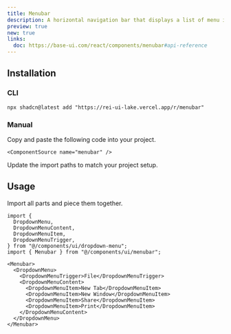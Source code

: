 ```yaml
---
title: Menubar
description: A horizontal navigation bar that displays a list of menu items and dropdown menus.
preview: true
new: true
links:
  doc: https://base-ui.com/react/components/menubar#api-reference
---
```


<ComponentTabs name="menubar-demo" />

## Installation

### CLI

```package-install
npx shadcn@latest add "https://rei-ui-lake.vercel.app/r/menubar"
```

### Manual

<Steps>

  <Step>
    Copy and paste the following code into your project.

    <ComponentSource name="menubar" />

  </Step>
  
  <Step>Update the import paths to match your project setup.</Step>

</Steps>

## Usage

Import all parts and piece them together.

```tsx
import {
  DropdownMenu,
  DropdownMenuContent,
  DropdownMenuItem,
  DropdownMenuTrigger,
} from "@/components/ui/dropdown-menu";
import { Menubar } from "@/components/ui/menubar";
```

```tsx
<Menubar>
  <DropdownMenu>
    <DropdownMenuTrigger>File</DropdownMenuTrigger>
    <DropdownMenuContent>
      <DropdownMenuItem>New Tab</DropdownMenuItem>
      <DropdownMenuItem>New Window</DropdownMenuItem>
      <DropdownMenuItem>Share</DropdownMenuItem>
      <DropdownMenuItem>Print</DropdownMenuItem>
    </DropdownMenuContent>
  </DropdownMenu>
</Menubar>
```
